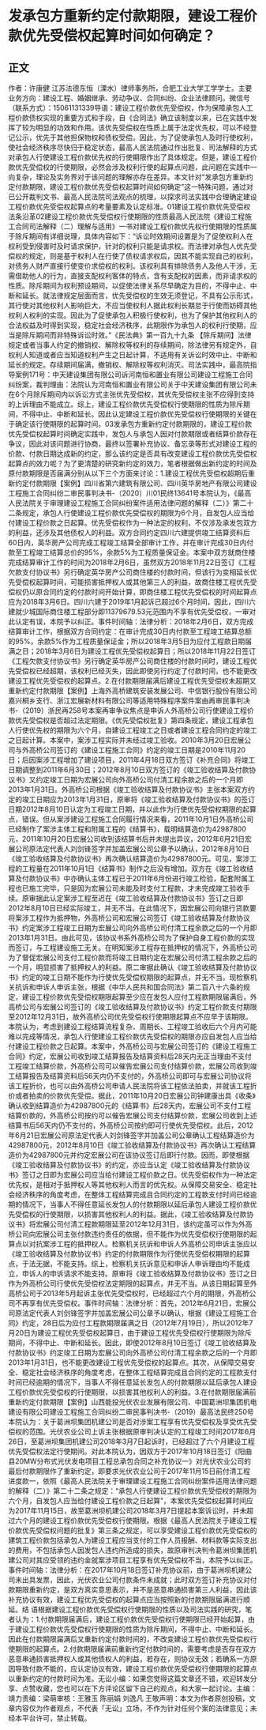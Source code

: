 # 发承包方重新约定付款期限，建设工程价款优先受偿权起算时间如何确定？
## 正文
作者：许康健 江苏法德东恒（溧水）律师事务所，合肥工业大学工学学士。主要业务方向：建设工程、婚姻继承、劳动争议、合同纠纷、企业法律顾问。微信号（联系方式）：15061131339导语：建设工程价款优先受偿权，作为保障承包人工程价款债权实现的重要方式和手段，自《合同法》确立该制度以来，已在实践中发挥了较为明显的功效和作用。该优先受偿权在性质上属于法定优先权，可以不经登记公示，优先于其他担保物权和债权受偿。因此，为了促使承包人及时行使权利，使社会经济秩序尽快归于稳定状态，最高人民法院通过作出批复、司法解释的方式对承包人行使建设工程价款优先权的行使期限作出了具体规定。但是，建设工程价款优先受偿权的行使期限，必然会涉及权利行使的起算点问题，此问题在实践中一向复杂，理论及实务界对于该问题的理解亦存在差异。本文针对“发承包方重新约定付款期限，建设工程价款优先受偿权起算时间如何确定”这一特殊问题，通过对已公开裁判文书、最高人民法院司法观点的梳理，以探求司法实践中合理确定建设工程价款优先受偿权起算点的考量要素及认定标准。01建设工程价款优先受偿权法条沿革02建设工程价款优先受偿权行使期限的性质最高人民法院《建设工程施工合同司法解释（二）理解与适用》一书对建设工程价款优先权行使期限的性质属于除斥期间有详细说理，具体内容如下：“诉讼时效期间设置是为了促使权利人在权利受到侵害时及时请求保护，针对的权利只能是请求权。而法律对承包人优先受偿权的规定，则是基于权利人在行使了债权请求权后，因其不能实现自己的权利，对债务人财产直接行使变价求偿权的权利。该权利具有排除债务人及他人干涉，无需借助他人的行为，直接支配权利客体的特点，含有支配权的因素，而非请求权的性质。除斥期间为权利预设期间，以促使法律关系尽早确定为目的，不得中止、中断和延长。就法律规定层面而言，优先受偿权的生效无须登记，不具有公示形式，其行使对其他权利人影响巨大，不应当使权利人据此权利长期怠于行使而妨碍其他权利人权利的实现。因此为了促使承包人积极行使权利，也为了保护其他权利人的合法权益及时得到实现，稳定社会经济秩序，此期限作为承包人的权利行使期，应当是除斥期间而非特殊诉讼时效。”《民法典》第一百九十九条 【除斥期间】法律规定或者当事人约定的撤销权、解除权等权利的存续期间，除法律另有规定外，自权利人知道或者应当知道权利产生之日起计算，不适用有关诉讼时效中止、中断和延长的规定。存续期间届满，撤销权、解除权等权利消灭。司法实践中，最高院指导案例171号：中天建设集团有限公司诉河南恒和置业有限公司建设工程施工合同纠纷案，裁判理由：法院认为河南恒和置业有限公司关于中天建设集团有限公司未在6个月除斥期间内以诉讼方式主张优先受偿权，其优先受偿权主张不应得到支持的上诉理由不能成立。综上，建设工程价款优先受偿权行使期限的性质为除斥期间，不得中止、中断和延长。因此认定建设工程价款优先受偿权行使期限的关键在于确定该行使期限的起算时间。03发承包方重新约定付款期限的，建设工程价款优先受偿权起算时间确定实践中，发包人与承包人因对付款期限或者结算价款存在争议，因此对该问题进行协商，最终以签署补充协议、备忘录等形式对建设工程的价款、付款日期达成新的约定，那么该约定是否具有改变建设工程价款优先受偿权起算点的效力呢？为了更清楚的研究新约定的效力，笔者根据做出新约定的时间及原付款期限是否届满分别从以下三个方面来讨论：1.建设工程优先受偿权超期后重新约定付款期限【案例】四川省第六建筑有限公司、四川英华房地产有限公司建设工程施工合同纠纷二审民事判决书-（2020）川01民终13641号本院认为，《最高人民法院关于审理建设工程施工合同纠纷案件适用法律问题的解释（二）》第二十二条规定，承包人行使建设工程价款优先受偿权的期限为6个月，自发包人应当给付建设工程价款之日起算。优先受偿权作为一种法定的权利，不仅涉及承发包双方的利益，还涉及其他债权人的利益。双方合同约定四川六建提供竣工结算资料后60日内，英华房产公司完成工程竣工结算全部审计工作，并在审计完成30日内付款至工程竣工结算总价的95%，余款5%为工程质量保证金。本案中双方就商住楼完成结算审计工作的时间为2018年2月6日，虽然双方2018年11月22日签订《工程欠款支付协议书》另行确定英华房产公司商住楼的付款时间，但该行为变相延长优先受偿权起算时间，可能损害抵押权人或其他第三人的利益，故商住楼工程优先受偿权仍以原合同约定的付款时间开始计算，即商住楼工程优先受偿权的时间起算点应为2018年3月6日。四川六建于2019年1月起诉已超过6个月时间，因此，四川六建就少城国际商住楼工程部分即11379679.53元范围内不享有优先受偿权，一审对此认定有误，本院予以纠正。事件时间轴：法律分析：2018年2月6日，双方完成结算审计工作，根据双方合同约定：在审计完成30日内付款至工程竣工结算总额的95%，余款5%作为工程质量保证金；所以2018年3月5日为应付工程款日期届满之日；2018年3月6日为建设工程优先受偿权起算日；所以2018年11月22日签订《工程欠款支付协议书》另行确定英华房产公司商住楼的付款时间时，建设工程优先受偿权已经超期，该权利已经灭失，因此即使另行约定了付款时间，也不能更改建设工程优先受偿权的起算点。2.在付款期限届满后建设工程优先受偿权未超期又重新约定付款期限【案例】上海外高桥建筑安装发展公司、中信银行股份有限公司嘉兴桐乡支行、浙江宏展新材料有限公司等适用特殊程序案件案由再审民事判决书-（2019）浙民再258号本案再审争议焦点是申诉人外高桥公司行使建设工程价款优先受偿权是否超过法定期限。《优先受偿权批复》第四条规定，建设工程承包人行使优先权的期限为六个月，自建设工程竣工之日或者建设工程合同约定的竣工之日起计算。本案中，案涉工程实际并未经过竣工验收。2010年3月20日宏展公司与外高桥公司签订的《建设工程施工合同》约定的竣工日期是2010年11月20日；后因案涉工程增加了建设项目，2011年4月18日双方签订《补充合同》将竣工日期调整到2011年6月30日；2012年8月10日双方签订的《竣工验收结算及付款协议书》又约定竣工日期为宏展公司向外高桥公司付清工程余款之后的一个月即2013年1月31日。外高桥公司根据《竣工验收结算及付款协议书》主张本案双方约定的竣工日期应为2013年1月31日，原审将《竣工验收结算及付款协议书》的签订日期2012年8月10日认定为工程竣工日期，并以此作为行使优先受偿权期限的起算点，错误。但从案涉建设工程施工合同履行情况来看，2011年10月1日外高桥公司已经制作了案涉主体工程和附属工程的《结算书》，载明结算造价为42987800元，2011年10月20日宏展公司收到该结算书后并未提出异议，2012年6月21日宏展公司原法定代表人刘剑锋签字并加盖宏展公司公章予以确认，2012年8月10日《竣工验收结算及付款协议书》再次确认结算造价为42987800元。可见，案涉工程的工程量在2011年10月1日《结算书》制作之后没有增加。双方在《竣工验收结算及付款协议书》中亦确认主体工程已于2011年6月份进行竣工检验，配套附属工程也已施工完毕，只是因为宏展公司未能及时支付工程款，才未完成竣工验收手续。原审据此认定案涉工程至迟在《竣工验收结算及付款协议书》签订之日即2012年8月10日已经实际竣工，并无不当。在此情况下，因宏展公司向银行贷款要将案涉工程作为抵押物，外高桥公司和宏展公司签订《竣工验收结算及付款协议书》约定案涉工程竣工日期为宏展公司向外高桥公司付清工程余款之后的一个月即2013年1月31日。由此可见，该协议书系外高桥公司为了保护自身工程价款的实现而签订，与工程建设施工无关。在明知案涉工程存在抵押权的情况下，外高桥公司为了督促宏展公司支付工程价款而将竣工日期约定在宏展公司付清工程余款之后的一个月，明显损害了抵押权人的利益。原二审据此确认《竣工验收结算及付款协议书》约定的竣工日期不能作为行使优先受偿权期限的起算点，并无不当。现检察机关抗诉和申诉人申诉主张，根据《中华人民共和国合同法》第二百八十六条的规定，建设工程价款优先受偿权期限起算至少应在发包人应付工程款期限届满后，外高桥公司与宏展公司签订的《竣工验收结算及付款协议书》约定工程价款支付期限至2012年12月31日，故外高桥公司优先受偿权行使期限起算点不应早于该期限。本院认为，考虑到建设工程结算流程复杂、周期长、工程竣工验收后六个月内可能难以完成等情况，承包人行使建设工程价款优先受偿权的期限亦应自发包人应当给付建设工程价款之日起算。本案中，外高桥公司与宏展公司签订的《建设工程施工合同》约定，宏展公司收到竣工结算报告及结算资料后28天内无正当理由不支付工程竣工结算价款，外高桥公司可以催告宏展公司支付结算价款，宏展公司收到竣工结算报告及结算资料后56天内仍不支付的，外高桥公司即可与宏展公司协议将该工程折价，也可以由外高桥公司申请人民法院将该工程依法拍卖，并就该工程折价或者拍卖的价款优先受偿。据此，2011年10月20日宏展公司钟建康出具《收条》确认收到结算造价为42987800元的《结算书》后28天内，宏展公司不支付工程结算价款的，外高桥公司按约可以催告宏展公司支付结算价款，宏展公司收到上述结算书后56天内仍不支付的，外高桥公司按约即可行使优先受偿权。此后，2012年6月21日宏展公司原法定代表人刘剑锋签字并加盖公司公章确认工程结算造价为42987800元，2012年8月10日《竣工验收结算及付款协议书》再次确认工程结算造价为42987800元并约定宏展公司在该协议签订后即行付款。因而，即使根据《竣工验收结算及付款协议书》的约定，亦应当认定《竣工验收结算及付款协议书》签订之日即为宏展公司应当给付建设工程价款之日。优先受偿权作为一种法定优先权，是相对于抵押权人等其他权利人而言的优先权。从保障交易安全、稳定社会经济秩序的角度考虑，在整体工程结算完成且合同约定的工程款支付时间已经逾期的情况下，当事人不得任意延长发包人的付款期限以延后承包人建设工程价款优先受偿权的行使期限，以损害其他权利人的利益。据此，《竣工验收结算及付款协议书》将宏展公司付清工程款期限延至2012年12月31日，该约定虽可以作为外高桥公司向宏展公司主张付款违约责任的依据，但不能作为优先受偿权行使期限的起算点以对抗案涉工程的抵押权人。检察机关抗诉和申诉人外高桥公司申诉主张应以《竣工验收结算及付款协议书》约定的付款期限作为行使优先受偿权期限的起算点，于法无据，不能支持。综上，检察机关抗诉意见和申诉人申诉理由均不能成立，申诉人的申诉请求不能支持。原审将《竣工验收结算及付款协议书》签订之日作为外高桥公司行使优先受偿权法定期限的起算点，并无不当。从该日期起算至外高桥公司于2013年5月起诉主张优先受偿权时，已经超过六个月的期限，外高桥公司不再享有优先受偿权。事件时间轴：法律分析：首先，2012年6月21日，宏展公司原法定代表人刘剑锋签字并加盖宏展公司公章予以确认，根据《建设工程施工合同》约定，28日后为应付工程款期限届满之日（2012年7月19日），所以2012年7月20日为建设工程优先受偿权起算日，由于建设工程优先受偿权行使期限为除斥期间，不得中止、中断和延长。因此，即使2012年8月10日签订《竣工验收结算及付款协议书》约定竣工日期为宏展公司向外高桥公司付清工程余款之后的一个月即2013年1月31日，也不能更改建设工程优先受偿权的起算点。其次，从保障交易安全、稳定社会经济秩序的角度考虑，在整体工程结算完成且合同约定的工程款支付时间已经逾期的情况下，当事人不得任意延长发包人的付款期限以延后承包人建设工程价款优先受偿权的行使期限，以损害其他权利人的利益。3.在付款期限届满前重新约定付款期限【案例】山西能投光伏农业发展有限公司、中国葛洲坝集团机电建设有限公司建设工程施工合同纠纷二审民事判决书-（2019）最高法民终250号本院认为：关于葛洲坝集团机建公司是否对涉案工程享有优先受偿权及享受优先受偿权的范围。光伏农业公司上诉主张根据原审判决认定的工程竣工时间2017年6月26日，至葛洲坝集团机建公司2018年3月7日起诉时，已经超过了六个月建设工程优先受偿权法定行使期间。对此本院认为，因双方于2017年10月18日签订《阳曲县20MW分布式光伏发电项目工程总承包合同之补充协议一》对光伏农业公司的最后付款期限作了重新约定，即要求光伏农业公司于2017年11月15日前付清工程进度款一，依照《最高人民法院关于审理建设工程施工合同纠纷案件适用法律问题的解释（二）》第二十二条之规定：“承包人行使建设工程价款优先受偿权的期限为六个月，自发包人应当给付建设工程价款之日起算”，本案优先受偿权起算时间应为2017年11月15日，故至葛洲坝机建公司2018年3月7日提起本案诉讼时，并未超过六个月的建设工程价款优先受偿权行使期限。根据《最高人民法院关于建设工程价款优先受偿权问题的批复》第三条之规定，可以享受建设工程价款优先受偿权的建筑工程价款包括承包人为建设工程应当支付的工作人员报酬、材料款等实际支出的费用，不包括承包人因发包人违约所造成的损失，故原审判决判令葛洲坝集团机建公司对其应受领的违约金就案涉项目工程享有优先受偿权不当，本院予以纠正。事件时间轴：法律分析：在2017年10月18日签订补充协议前，由于葛洲坝机建公司未出具发票，因此，光伏农业公司付款条件未成就；此时双方签订补充协议对付款期限重新约定，是双方真实意思表示，并不是恶意串通损害第三人利益，因此该补充协议有效，建设工程优先受偿权的起算点应当按照新的付款期限届满进行顺延。结 语根据建设工程价款优先受偿权行使期限的性质以及司法实践的研究，笔者认为：1.付款期限届满后，建设工程价款优先受偿权行使期限已经开始起算，由于建设工程价款优先受偿权行使期限的性质为除斥期间，不得中止、中断和延长。因此在付款期限届满后又重新约定付款时间的，不改变建设工程价款优先受偿权行使期限的起算点。2.付款期限届满前重新约定付款时间的，需要考虑是否存在双方恶意串通损害抵押权人或其他债权人的利益，若存在，则协议无效；若确系一方原因导致付款不能的，应认定协议有效，建设工程价款优先受偿权行使期限的起算点以重新约定的付款时间为准。无讼小编：如果您觉得这篇文章还不错，欢迎转发分享、点赞收藏，您也可以在下方评论区留下自己的观点，和大家一起讨论。主编：靖力责编：梁萌审核：王雅玉 陈丽娟 刘逸凡 王敬声明：本文为作者原创投稿，文章内容仅为作者观点，不代表「无讼」立场，不作为针对任何个案的法律意见；未经本平台许可，禁止转载。